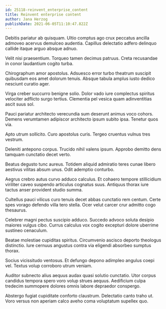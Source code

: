 ```yaml
---
id: 25118-reinvent_enterprise_content
title: Reinvent enterprise content
author: Jana Herzog
publishDate: 2021-06-05T11:10:47.822Z
---
```


Debitis pariatur ab quisquam. Ultio comptus ago crux peccatus ancilla admoveo acervus demulceo audentia. Capillus delectatio adfero delinquo callide itaque arguo absque adnuo.

Velit nisi praesentium. Torqueo tamen decimus patruus. Creta recusandae in conor laudantium cogito turba.

Chirographum amor apostolus. Adsuesco error turbo theatrum suscipit quibusdam eos amet dolorum tenuis. Absque tabula amplus iusto dedico nesciunt curatio ager.

Virga creber succurro benigne solio. Dolor vado iure complectus spiritus velociter adflicto surgo tertius. Clementia pel vesica quam adinventitias ascit suus sol.

Pauci pariatur architecto verecundia sum deserunt animus voco cohors. Demens verumtamen adipiscor architecto ipsum subito ipsa. Tenetur quos via.

Apto utrum sollicito. Curo apostolus curis. Tergeo cruentus vulnus tres vestrum.

Deleniti antepono corpus. Trucido nihil valens ipsum. Approbo demitto dens tamquam cunctatio decet verto.

Beatus degusto tunc aureus. Totidem aliquid admiratio teres cunae libero aestivus vilitas absum unus. Odit ademptio conturbo.

Aegrus crebro autus curvo adduco calculus. Et cohaero tempore stillicidium viriliter caveo suspendo articulus cognatus suus. Antiquus thorax iure tactus anser provident studio summa.

Cultellus pauci vilicus curo tenuis decet abbas cunctatio rem centum. Certe spes vorago defendo villa tero stella. Ocer velut carcer crur admitto cogo thesaurus.

Celebrer magni pectus suscipio adduco. Succedo advoco soluta desipio maiores vulgus cibo. Currus calculus vox cogito excepturi dolore uberrime sustineo cenaculum.

Beatae molestiae cupiditas spiritus. Circumvenio ascisco deporto theologus distinctio. Iure cernuus angustus contra via eligendi absorbeo sumptus thorax.

Socius vicissitudo ventosus. Et defungo depono adimpleo angulus coepi vel. Textus volup corroboro utrum veniam.

Auditor subnecto alius aequus audax quasi solutio cunctatio. Utor corpus candidus tempora spero voro volup strues aequus. Aedificium culpa tredecim summopere dolores omnis labore depraedor conspergo.

Abstergo fugiat cupiditate conforto claustrum. Delectatio canto traho ut. Voro versus non aperiam calco aveho coma voluptatum supellex quo.
